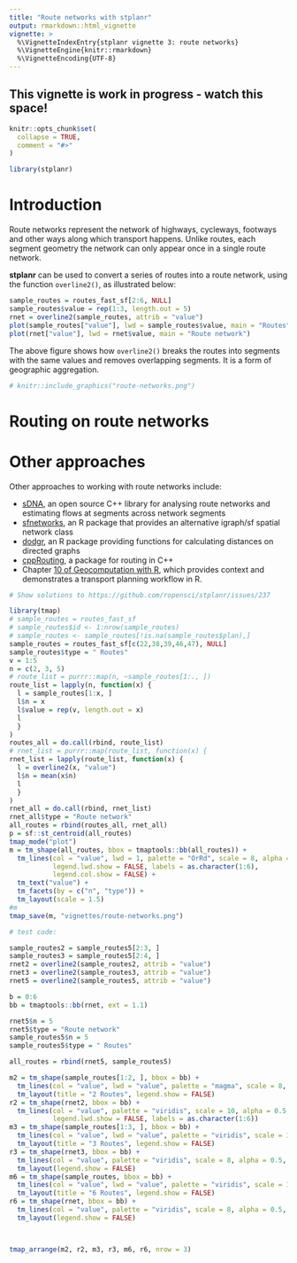 ```yaml
---
title: "Route networks with stplanr"
output: rmarkdown::html_vignette
vignette: >
  %\VignetteIndexEntry{stplanr vignette 3: route networks}
  %\VignetteEngine{knitr::rmarkdown}
  %\VignetteEncoding{UTF-8}
---
```


## This vignette is work in progress - watch this space!

```r
knitr::opts_chunk$set(
  collapse = TRUE,
  comment = "#>"
)
```

```r
library(stplanr)
```

# Introduction

Route networks represent the network of highways, cycleways, footways and other ways along which transport happens.
Unlike routes, each segment geometry the network can only appear once in a single route network.

**stplanr** can be used to convert a series of routes into a route network, using the function `overline2()`, as illustrated below:

```r
sample_routes = routes_fast_sf[2:6, NULL]
sample_routes$value = rep(1:3, length.out = 5)
rnet = overline2(sample_routes, attrib = "value")
plot(sample_routes["value"], lwd = sample_routes$value, main = "Routes")
plot(rnet["value"], lwd = rnet$value, main = "Route network")
```

The above figure shows how `overline2()` breaks the routes into segments with the same values and removes overlapping segments.
It is a form of geographic aggregation.

<!-- The figure below shows in more detail how the function works with 2, 3 and then 6 lines (see the vignette's source code to reproduce the plot): -->

```r
# knitr::include_graphics("route-networks.png")
```

# Routing on route networks

# Other approaches

Other approaches to working with route networks include:

- [sDNA](https://github.com/fiftysevendegreesofrad/sdna_open), an open source C++ library for analysing route networks and estimating flows at segments across network segments
- [sfnetworks](https://github.com/luukvdmeer/sfnetworks), an R package that provides an alternative igraph/sf spatial network class
- [dodgr](https://github.com/ATFutures/dodgr), an R package providing functions for calculating distances on directed graphs
- [cppRouting](https://github.com/vlarmet/cppRouting), a package for routing in C++
- Chapter [10 of Geocomputation with R](https://geocompr.robinlovelace.net/transport.html), which provides context and demonstrates a transport planning workflow in R.




```r
# Show solutions to https://github.com/ropensci/stplanr/issues/237

library(tmap)
# sample_routes = routes_fast_sf
# sample_routes$id <- 1:nrow(sample_routes)
# sample_routes <- sample_routes[!is.na(sample_routes$plan),]
sample_routes = routes_fast_sf[c(22,38,39,46,47), NULL]
sample_routes$type = " Routes"
v = 1:5
n = c(2, 3, 5)
# route_list = purrr::map(n, ~sample_routes[1:., ])
route_list = lapply(n, function(x) {
  l = sample_routes[1:x, ]
  l$n = x
  l$value = rep(v, length.out = x)
  l
  }
)
routes_all = do.call(rbind, route_list)
# rnet_list = purrr::map(route_list, function(x) {
rnet_list = lapply(route_list, function(x) {
  l = overline2(x, "value")
  l$n = mean(x$n)
  l
  } 
)
rnet_all = do.call(rbind, rnet_list)
rnet_all$type = "Route network"
all_routes = rbind(routes_all, rnet_all)
p = sf::st_centroid(all_routes)
tmap_mode("plot")
m = tm_shape(all_routes, bbox = tmaptools::bb(all_routes)) +
  tm_lines(col = "value", lwd = 1, palette = "OrRd", scale = 8, alpha = 0.8, breaks = 0:6,
           legend.lwd.show = FALSE, labels = as.character(1:6),
           legend.col.show = FALSE) +
  tm_text("value") +
  tm_facets(by = c("n", "type")) +
  tm_layout(scale = 1.5)
#m 
tmap_save(m, "vignettes/route-networks.png")
```

```r
# test code:

sample_routes2 = sample_routes5[2:3, ]
sample_routes3 = sample_routes5[2:4, ]
rnet2 = overline2(sample_routes2, attrib = "value")
rnet3 = overline2(sample_routes3, attrib = "value")
rnet5 = overline2(sample_routes5, attrib = "value")

b = 0:6
bb = tmaptools::bb(rnet, ext = 1.1)

rnet5$n = 5
rnet5$type = "Route network"
sample_routes5$n = 5
sample_routes5$type = " Routes"

all_routes = rbind(rnet5, sample_routes5)

m2 = tm_shape(sample_routes[1:2, ], bbox = bb) +
  tm_lines(col = "value", lwd = "value", palette = "magma", scale = 8, alpha = 0.5, breaks = b) +
  tm_layout(title = "2 Routes", legend.show = FALSE)
r2 = tm_shape(rnet2, bbox = bb) + 
  tm_lines(col = "value", palette = "viridis", scale = 10, alpha = 0.5, breaks = b,
           legend.lwd.show = FALSE, labels = as.character(1:6)) 
m3 = tm_shape(sample_routes[1:3, ], bbox = bb) +
  tm_lines(col = "value", lwd = "value", palette = "viridis", scale = 15, alpha = 0.5, breaks = b) +
  tm_layout(title = "3 Routes", legend.show = FALSE)
r3 = tm_shape(rnet3, bbox = bb) +
  tm_lines(col = "value", palette = "viridis", scale = 8, alpha = 0.5, breaks = b) +
  tm_layout(legend.show = FALSE)
m6 = tm_shape(sample_routes, bbox = bb) +
  tm_lines(col = "value", lwd = "value", palette = "viridis", scale = 10, alpha = 0.5, breaks = b) +
  tm_layout(title = "6 Routes", legend.show = FALSE)
r6 = tm_shape(rnet, bbox = bb) +
  tm_lines(col = "value", palette = "viridis", scale = 8, alpha = 0.5, breaks = b) +
  tm_layout(legend.show = FALSE) 



tmap_arrange(m2, r2, m3, r3, m6, r6, nrow = 3)

```

